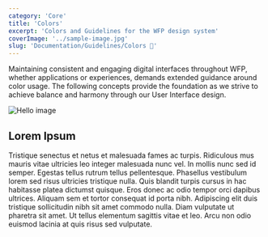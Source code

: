 ```yaml
---
category: 'Core'
title: 'Colors'
excerpt: 'Colors and Guidelines for the WFP design system'
coverImage: '../sample-image.jpg'
slug: 'Documentation/Guidelines/Colors 🌈'
---
```


Maintaining consistent and engaging digital interfaces throughout WFP, whether applications or experiences, demands extended guidance around color usage. The following concepts provide the foundation as we strive to achieve balance and harmony through our User Interface design.

<Colors />

![Hello image](sample-image.jpg)

## Lorem Ipsum

Tristique senectus et netus et malesuada fames ac turpis. Ridiculous mus mauris vitae ultricies leo integer malesuada nunc vel. In mollis nunc sed id semper. Egestas tellus rutrum tellus pellentesque. Phasellus vestibulum lorem sed risus ultricies tristique nulla. Quis blandit turpis cursus in hac habitasse platea dictumst quisque. Eros donec ac odio tempor orci dapibus ultrices. Aliquam sem et tortor consequat id porta nibh. Adipiscing elit duis tristique sollicitudin nibh sit amet commodo nulla. Diam vulputate ut pharetra sit amet. Ut tellus elementum sagittis vitae et leo. Arcu non odio euismod lacinia at quis risus sed vulputate.
